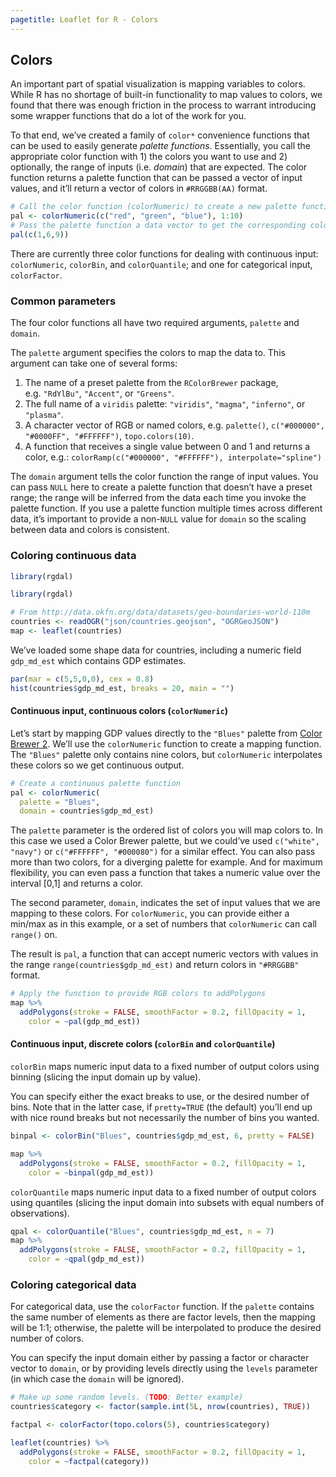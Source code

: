 ```yaml
---
pagetitle: Leaflet for R - Colors
---
```


## Colors

An important part of spatial visualization is mapping variables to colors. While R has no shortage of built-in functionality to map values to colors, we found that there was enough friction in the process to warrant introducing some wrapper functions that do a lot of the work for you.

To that end, we've created a family of `color*` convenience functions that can be used to easily generate *palette functions*. Essentially, you call the appropriate color function with 1) the colors you want to use and 2) optionally, the range of inputs (i.e. *domain*) that are expected. The color function returns a palette function that can be passed a vector of input values, and it'll return a vector of colors in `#RRGGBB(AA)` format.

```r
# Call the color function (colorNumeric) to create a new palette function
pal <- colorNumeric(c("red", "green", "blue"), 1:10)
# Pass the palette function a data vector to get the corresponding colors
pal(c(1,6,9))
```

There are currently three color functions for dealing with continuous input: `colorNumeric`, `colorBin`, and `colorQuantile`; and one for categorical input, `colorFactor`.

### Common parameters

The four color functions all have two required arguments, `palette` and `domain`.

The `palette` argument specifies the colors to map the data to. This argument can take one of several forms:

1. The name of a preset palette from the `RColorBrewer` package, e.g. `"RdYlBu"`, `"Accent"`, or `"Greens"`.
2. The full name of a `viridis` palette: `"viridis"`, `"magma"`, `"inferno"`, or `"plasma"`.
3. A character vector of RGB or named colors, e.g. `palette()`, `c("#000000", "#0000FF", "#FFFFFF")`, `topo.colors(10)`.
4. A function that receives a single value between 0 and 1 and returns a color, e.g.:
`colorRamp(c("#000000", "#FFFFFF"), interpolate="spline")`

The `domain` argument tells the color function the range of input values. You can pass `NULL` here to create a palette function that doesn't have a preset range; the range will be inferred from the data each time you invoke the palette function. If you use a palette function multiple times across different data, it's important to provide a non-`NULL` value for `domain` so the scaling between data and colors is consistent.

### Coloring continuous data

```r
library(rgdal)
```
```r
library(rgdal)

# From http://data.okfn.org/data/datasets/geo-boundaries-world-110m
countries <- readOGR("json/countries.geojson", "OGRGeoJSON")
map <- leaflet(countries)
```

We've loaded some shape data for countries, including a numeric field `gdp_md_est` which contains GDP estimates.

```r
par(mar = c(5,5,0,0), cex = 0.8)
hist(countries$gdp_md_est, breaks = 20, main = "")
```

#### Continuous input, continuous colors (`colorNumeric`)

Let's start by mapping GDP values directly to the `"Blues"` palette from [Color Brewer 2](http://colorbrewer2.org). We'll use the `colorNumeric` function to create a mapping function. The `"Blues"` palette only contains nine colors, but `colorNumeric` interpolates these colors so we get continuous output.

```r
# Create a continuous palette function
pal <- colorNumeric(
  palette = "Blues",
  domain = countries$gdp_md_est)
```

The `palette` parameter is the ordered list of colors you will map colors to. In this case we used a Color Brewer palette, but we could've used `c("white", "navy")` or `c("#FFFFFF", "#000080")` for a similar effect. You can also pass more than two colors, for a diverging palette for example. And for maximum flexibility, you can even pass a function that takes a numeric value over the interval [0,1] and returns a color.

The second parameter, `domain`, indicates the set of input values that we are mapping to these colors. For `colorNumeric`, you can provide either a min/max as in this example, or a set of numbers that `colorNumeric` can call `range()` on.

The result is `pal`, a function that can accept numeric vectors with values in the range `range(countries$gdp_md_est)` and return colors in `"#RRGGBB"` format.

```r
# Apply the function to provide RGB colors to addPolygons
map %>%
  addPolygons(stroke = FALSE, smoothFactor = 0.2, fillOpacity = 1,
    color = ~pal(gdp_md_est))
```

#### Continuous input, discrete colors (`colorBin` and `colorQuantile`)

`colorBin` maps numeric input data to a fixed number of output colors using binning (slicing the input domain up by value).

You can specify either the exact breaks to use, or the desired number of bins. Note that in the latter case, if `pretty=TRUE` (the default) you'll end up with nice round breaks but not necessarily the number of bins you wanted.

```r
binpal <- colorBin("Blues", countries$gdp_md_est, 6, pretty = FALSE)

map %>%
  addPolygons(stroke = FALSE, smoothFactor = 0.2, fillOpacity = 1,
    color = ~binpal(gdp_md_est))
```

`colorQuantile` maps numeric input data to a fixed number of output colors using quantiles (slicing the input domain into subsets with equal numbers of observations).

```r
qpal <- colorQuantile("Blues", countries$gdp_md_est, n = 7)
map %>%
  addPolygons(stroke = FALSE, smoothFactor = 0.2, fillOpacity = 1,
    color = ~qpal(gdp_md_est))
```

### Coloring categorical data

For categorical data, use the `colorFactor` function. If the `palette` contains the same number of elements as there are factor levels, then the mapping will be 1:1; otherwise, the palette will be interpolated to produce the desired number of colors.

You can specify the input domain either by passing a factor or character vector to `domain`, or by providing levels directly using the `levels` parameter (in which case the `domain` will be ignored).

```r
# Make up some random levels. (TODO: Better example)
countries$category <- factor(sample.int(5L, nrow(countries), TRUE))

factpal <- colorFactor(topo.colors(5), countries$category)

leaflet(countries) %>%
  addPolygons(stroke = FALSE, smoothFactor = 0.2, fillOpacity = 1,
    color = ~factpal(category))
```
